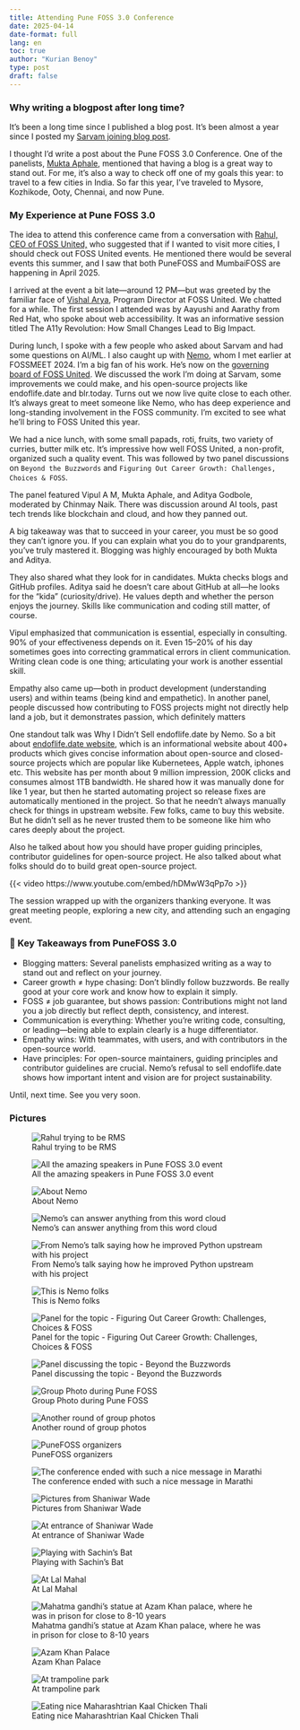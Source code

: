 ```yaml
---
title: Attending Pune FOSS 3.0 Conference
date: 2025-04-14
date-format: full
lang: en
toc: true
author: "Kurian Benoy"
type: post
draft: false
---
```


### Why writing a blogpost after long time?

It’s been a long time since I published a blog post. It’s been almost a year since I posted my [Sarvam joining blog post](https://kurianbenoy.com/posts/2024/sarvam_ai_joining.html).

I thought I’d write a post about the Pune FOSS 3.0 Conference. One of the panelists, [Mukta Aphale](https://www.linkedin.com/in/muktaa/), mentioned that having a blog is a great way to stand out. For me, it’s also a way to check off one of my goals this year: to travel to a few cities in India. So far this year, I’ve traveled to Mysore, Kozhikode, Ooty, Chennai, and now Pune.

### My Experience at Pune FOSS 3.0

The idea to attend this conference came from a conversation with [Rahul, CEO of FOSS United,](https://fossunited.org/u/rahulporuri) who suggested that if I wanted to visit more cities, I should check out FOSS United events. He mentioned there would be several events this summer, and I saw that both PuneFOSS and MumbaiFOSS are happening in April 2025.

I arrived at the event a bit late—around 12 PM—but was greeted by the familiar face of [Vishal Arya](https://www.linkedin.com/in/wisharya/?originalSubdomain=in), Program Director at FOSS United. We chatted for a while. The first session I attended was by Aayushi and Aarathy from Red Hat, who spoke about web accessibility. It was an informative session titled The A11y Revolution: How Small Changes Lead to Big Impact.

During lunch, I spoke with a few people who asked about Sarvam and had some questions on AI/ML. I also caught up with [Nemo](https://captnemo.in/), whom I met earlier at FOSSMEET 2024. I’m a big fan of his work. He’s now on the [governing board of FOSS United](https://www.linkedin.com/posts/fossunited_meet-the-newly-elected-governance-board-of-activity-7312793478101364737-L9In/). We discussed the work I’m doing at Sarvam, some improvements we could make, and his open-source projects like endoflife.date and blr.today. Turns out we now live quite close to each other. It's always great to meet someone like Nemo, who has deep experience and long-standing involvement in the FOSS community. I’m excited to see what he’ll bring to FOSS United this year.

We had a nice lunch, with some small papads, roti, fruits, two variety of curries, butter milk etc. It’s impressive how well FOSS United, a non-profit, organized such a quality event. This was followed by two panel discussions on `Beyond the Buzzwords` and `Figuring Out Career Growth: Challenges, Choices & FOSS`.

The panel featured Vipul A M, Mukta Aphale, and Aditya Godbole, moderated by Chinmay Naik. There was discussion around AI tools, past tech trends like blockchain and cloud, and how they panned out.

A big takeaway was that to succeed in your career, you must be so good they can’t ignore you. If you can explain what you do to your grandparents, you’ve truly mastered it. Blogging was highly encouraged by both Mukta and Aditya.

They also shared what they look for in candidates. Mukta checks blogs and GitHub profiles. Aditya said he doesn’t care about GitHub at all—he looks for the "kida" (curiosity/drive). He values depth and whether the person enjoys the journey. Skills like communication and coding still matter, of course.

Vipul emphasized that communication is essential, especially in consulting. 90% of your effectiveness depends on it. Even 15–20% of his day sometimes goes into correcting grammatical errors in client communication. Writing clean code is one thing; articulating your work is another essential skill.

Empathy also came up—both in product development (understanding users) and within teams (being kind and empathetic).
In another panel, people discussed how contributing to FOSS projects might not directly help land a job, but it demonstrates passion, which definitely matters

One standout talk was Why I Didn’t Sell endoflife.date by Nemo. So a bit about [endoflife.date website](https://endoflife.date/), which is an informational website about 400+ products which gives concise information about open-source and closed-source projects which are popular like Kubernetees, Apple watch, iphones etc. This website has per month about 9 million impression, 200K clicks and consumes almost 1TB bandwidth. He shared how it was manually done for like 1 year, but then he started automating project so release fixes are automatically mentioned in the project. So that he needn't always manually check for things in upstream website. Few folks, came to buy this website. But he didn't sell as he never trusted them to be someone like him who cares deeply about the project.

Also he talked about how you should have proper guiding principles, contributor guidelines for open-source project. He also talked about  what folks 
should do to build great open-source project.

{{< video https://www.youtube.com/embed/hDMwW3qPp7o >}}

The session wrapped up with the organizers thanking everyone. It was great meeting people, exploring a new city, and attending such an engaging event.

### 🔑 Key Takeaways from PuneFOSS 3.0

- Blogging matters: Several panelists emphasized writing as a way to stand out and reflect on your journey.
- Career growth ≠ hype chasing: Don’t blindly follow buzzwords. Be really good at your core work and know how to explain it simply.
- FOSS ≠ job guarantee, but shows passion: Contributions might not land you a job directly but reflect depth, consistency, and interest.
- Communication is everything: Whether you’re writing code, consulting, or leading—being able to explain clearly is a huge differentiator.
- Empathy wins: With teammates, with users, and with contributors in the open-source world.
- Have principles: For open-source maintainers, guiding principles and contributor guidelines are crucial. Nemo’s refusal to sell endoflife.date shows how important intent and vision are for project sustainability.

Until, next time. See you very soon.

### Pictures

::: {layout-ncol=2}

![Rahul trying to be RMS](punefoss/WhatsApp%20Image%202025-04-14%20at%2010.01.38%20(4).jpeg)

![All the amazing speakers in Pune FOSS 3.0 event](punefoss/WhatsApp%20Image%202025-04-14%20at%2010.01.38%20(6).jpeg)

![About Nemo](punefoss/WhatsApp%20Image%202025-04-14%20at%2010.01.38.jpeg)

![Nemo's can answer anything from this word cloud](punefoss/WhatsApp%20Image%202025-04-14%20at%2010.01.38%20(1).jpeg)

![From Nemo's talk saying how he improved Python upstream with his project](punefoss/WhatsApp%20Image%202025-04-14%20at%2010.01.38%20(2).jpeg)

![This is Nemo folks](punefoss/WhatsApp%20Image%202025-04-14%20at%2010.01.37%20(6).jpeg)

![Panel for the topic - Figuring Out Career Growth: Challenges, Choices & FOSS](punefoss/WhatsApp%20Image%202025-04-14%20at%2010.01.37%20(5).jpeg)

![Panel discussing the topic - Beyond the Buzzwords](punefoss/WhatsApp%20Image%202025-04-14%20at%2010.01.37%20(4).jpeg)

![ Group Photo during Pune FOSS](punefoss/1744563905666.jpeg)

![Another round of group photos](punefoss/1744563906021.jpeg)

![PuneFOSS organizers](punefoss/WhatsApp%20Image%202025-04-14%20at%2010.01.38%20(3).jpeg)

![The conference ended with such a nice message in Marathi](punefoss/WhatsApp%20Image%202025-04-14%20at%2010.01.38%20(5).jpeg)

![Pictures from Shaniwar Wade](punefoss/WhatsApp%20Image%202025-04-14%20at%2010.01.37.jpeg)

![At entrance of Shaniwar Wade](punefoss/WhatsApp%20Image%202025-04-14%20at%2010.01.37%20(1).jpeg)

![Playing with Sachin's Bat](punefoss/WhatsApp%20Image%202025-04-14%20at%2010.01.37%20(2).jpeg)

![At Lal Mahal](punefoss/WhatsApp%20Image%202025-04-14%20at%2010.01.36.jpeg)

![Mahatma gandhi's statue at Azam Khan palace, where he was in prison for close to 8-10 years](punefoss/WhatsApp%20Image%202025-04-14%20at%2010.01.37%20(3).jpeg)

![Azam Khan Palace](punefoss/WhatsApp%20Image%202025-04-14%20at%2010.29.42%20(1).jpeg)

![At trampoline park](punefoss/WhatsApp%20Image%202025-04-14%20at%2010.29.42.jpeg)

![Eating nice Maharashtrian Kaal Chicken Thali](punefoss/WhatsApp%20Image%202025-04-14%20at%2010.29.43.jpeg)

:::



